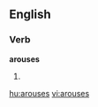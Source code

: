 
==English==

===Verb===
'''arouses'''

# {{third-person singular of|[[arouse]]}}

[[hu:arouses]]
[[vi:arouses]]